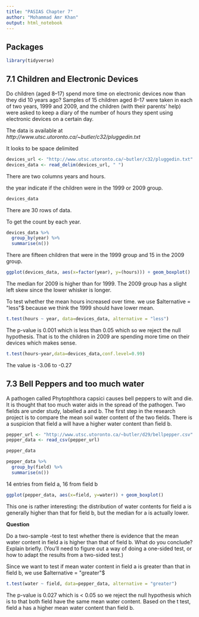 ```yaml
---
title: "PASIAS Chapter 7"
author: "Mohammad Amr Khan"
output: html_notebook
---
```


## Packages 

```r
library(tidyverse)
```

## 7.1 Children and Electronic Devices

Do children (aged 8–17) spend more time on electronic devices now than they did 10 years ago? Samples of 15 children aged 8–17 were taken in each of two years, 1999 and 2009, and the children (with their parents’ help) were asked to keep a diary of the number of hours they spent using electronic devices on a certain day. 

The data is available at *http://www.utsc.utoronto.ca/~butler/c32/pluggedin.txt*

It looks to be space delimited

```r
devices_url <- "http://www.utsc.utoronto.ca/~butler/c32/pluggedin.txt"
devices_data <- read_delim(devices_url, " ")
```

There are two columns years and hours.

the year indicate if the children were in the 1999 or 2009 group.

```r
devices_data
```

There are 30 rows of data.

To get the count by each year.
```r
devices_data %>% 
  group_by(year) %>% 
  summarise(n())
```

There are fifteen children that were in the 1999 group and 15 in the 2009 group.

```r
ggplot(devices_data, aes(x=factor(year), y=(hours))) + geom_boxplot()
```

The median for 2009 is higher than for 1999. The 2009 group has a slight left skew since the lower whisker is longer.


To test whether the mean hours increased over time.
we use $alternative = "less"$ because we think the 1999 should have lower mean.

```r
t.test(hours ~ year, data=devices_data, alternative = "less")
```

The p-value is 0.001 which is less than 0.05 which so we reject the null hypothesis. That is to the children in 2009 are spending more time on their devices which makes sense.

```r
t.test(hours~year,data=devices_data,conf.level=0.99) 
```
The value is -3.06 to -0.27

## 7.3 Bell Peppers and too much water

A pathogen called Phytophthora capsici causes bell peppers to wilt and die. It is thought that too much water aids in the spread of the pathogen. Two fields are under study, labelled a and b. The first step in the research project is to compare the mean soil water content of the two fields. There is a suspicion that field a will have a higher water content than field b. 

```r
pepper_url <- "http://www.utsc.utoronto.ca/~butler/d29/bellpepper.csv"
pepper_data <- read_csv(pepper_url)
```

```r
pepper_data
```

```r
pepper_data %>% 
  group_by(field) %>% 
  summarise(n())
```

14 entries from field a, 16 from field b

```r
ggplot(pepper_data, aes(x=field, y=water)) + geom_boxplot()
```

This one is rather interesting: the distribution of water contents for field a is generally higher than that for field b, but the median for a is actually lower.

**Question**

Do a two-sample -test to test whether there is evidence that the mean water content in field a is higher than that of field b. What do you conclude? Explain briefly. (You’ll need to figure out a way of doing a one-sided test, or how to adapt the results from a two-sided test.)

Since we want to test if mean water content in field a is greater than that in field b, we use $alternative = "greater"$

```r
t.test(water ~ field, data=pepper_data, alternative = "greater")
```

The p-value is 0.027 which is < 0.05 so we reject the null hypothesis which is to that both field have the same mean water content.
Based on the t test, field a has a higher mean water content than field b.

